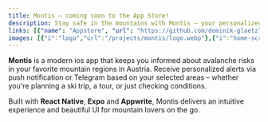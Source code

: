 ```yaml
---
title: Montis – coming soon to the App Store!
description: Stay safe in the mountains with Montis – your personalized avalanche warning app with real-time alerts.
links: [{"name": "Appstore", "url": "https://github.com/dominik-glaetzle/AvalancheAlert"}]
images: [{"i":"logo","url":"/projects/montis/logo.webp"},{"i":"home-screen","url":"/projects/montis/home-screen.webp"},{"i":"notification-screen","url":"/projects/montis/notification-screen.webp"},{"i":"profile-screen","url":"/projects/montis/profile-screen.webp"}]
---
```


**Montis** is a modern ios app that keeps you informed about avalanche risks in your favorite mountain regions in Austria.
Receive personalized alerts via push notification or Telegram based on your selected areas – whether you're planning a ski trip, a tour, or just checking conditions.

Built with **React Native**, **Expo** and **Appwrite**, Montis delivers an intuitive experience and beautiful UI for mountain lovers on the go.